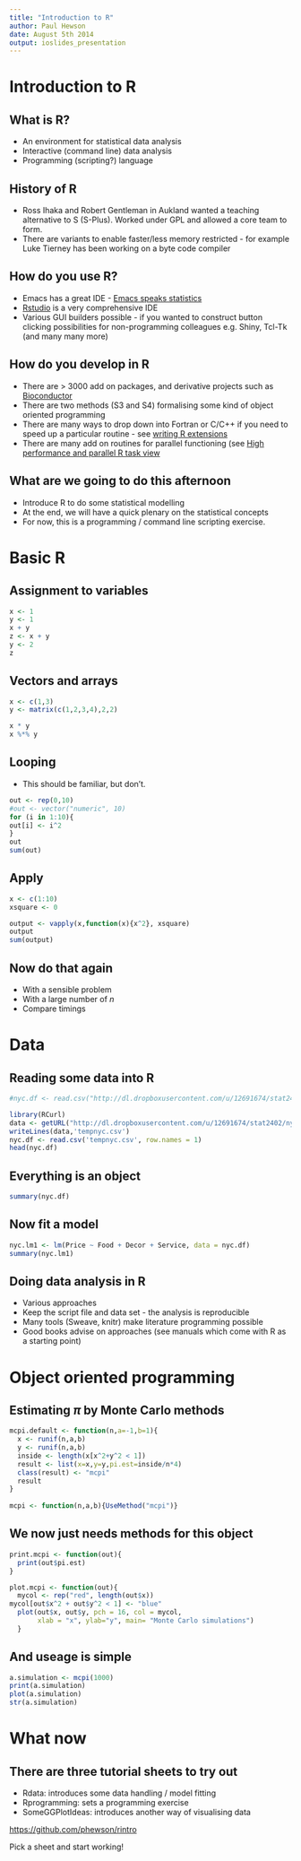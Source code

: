 ```yaml
---
title: "Introduction to R"
author: Paul Hewson
date: August 5th 2014
output: ioslides_presentation
---
```


# Introduction to R


## What is R?

- An environment for statistical data analysis
- Interactive (command line) data analysis
- Programming (scripting?) language

## History of R

- Ross Ihaka and Robert Gentleman in Aukland wanted a teaching alternative to S (S-Plus).   Worked under GPL and allowed a core team to form.
- There are variants to enable faster/less memory restricted - for example Luke Tierney has been working on a byte code compiler


## How do you use R?

- Emacs has a great IDE - [Emacs speaks statistics](http://ess.r-project.org/)
- [Rstudio](www.rstudio.com) is a very comprehensive IDE
- Various GUI builders possible - if you wanted to construct button clicking possibilities for non-programming colleagues e.g. Shiny, Tcl-Tk (and many many more)

## How do you develop in R

- There are > 3000 add on packages, and derivative projects such as [Bioconductor](http://bioconductor.org/)
- There are two methods (S3 and S4) formalising some kind of object oriented programming
- There are many ways to drop down into Fortran or C/C++ if you need to speed up a particular routine - see [writing R extensions](http://cran.r-project.org/doc/manuals/R-exts.pdf)
- There are many add on routines for parallel functioning (see [High performance and parallel R task view](http://cran.r-project.org/web/views/HighPerformanceComputing.html)

## What are we going to do this afternoon

- Introduce R to do some statistical modelling
- At the end, we will have a quick plenary on the statistical concepts
- For now, this is a programming / command line scripting exercise.




# Basic R


## Assignment to variables
```r
x <- 1
y <- 1
x + y
z <- x + y
y <- 2
z
```
## Vectors and arrays


```r
x <- c(1,3)
y <- matrix(c(1,2,3,4),2,2)

x * y
x %*% y
```


## Looping

- This should be familiar, but don't.

```r
out <- rep(0,10)
#out <- vector("numeric", 10)
for (i in 1:10){
out[i] <- i^2
}
out
sum(out)
```

## Apply


```r
x <- c(1:10)
xsquare <- 0

output <- vapply(x,function(x){x^2}, xsquare)
output
sum(output)
```


## Now do that again

- With a sensible problem
- With a large number of $n$
- Compare timings



# Data

## Reading some data into R

```r
#nyc.df <- read.csv("http://dl.dropboxusercontent.com/u/12691674/stat2402/nyc.csv")

library(RCurl)
data <- getURL("http://dl.dropboxusercontent.com/u/12691674/stat2402/nyc.csv", ssl.verifypeer=0L, followlocation=1L)
writeLines(data,'tempnyc.csv')
nyc.df <- read.csv('tempnyc.csv', row.names = 1)
head(nyc.df)
```


## Everything is an object


```r
summary(nyc.df)
```

## Now fit a model

```r
nyc.lm1 <- lm(Price ~ Food + Decor + Service, data = nyc.df)
summary(nyc.lm1)
```

## Doing data analysis in R

- Various approaches
- Keep the script file and data set - the analysis is reproducible
- Many tools (Sweave, knitr) make literature programming possible
- Good books advise on approaches (see manuals which come with R as a starting point)



# Object oriented programming


## Estimating $\pi$ by Monte Carlo methods

```r
mcpi.default <- function(n,a=-1,b=1){
  x <- runif(n,a,b)
  y <- runif(n,a,b)
  inside <- length(x[x^2+y^2 < 1])
  result <- list(x=x,y=y,pi.est=inside/n*4)
  class(result) <- "mcpi"
  result
}  
  
mcpi <- function(n,a,b){UseMethod("mcpi")}
```


## We now just needs methods for this object

```r
print.mcpi <- function(out){
  print(out$pi.est)
}

plot.mcpi <- function(out){
  mycol <- rep("red", length(out$x))
mycol[out$x^2 + out$y^2 < 1] <- "blue"
  plot(out$x, out$y, pch = 16, col = mycol, 
       xlab = "x", ylab="y", main= "Monte Carlo simulations")
  }
```

## And useage is simple

```r
a.simulation <- mcpi(1000)
print(a.simulation)
plot(a.simulation)
str(a.simulation)
```

# What now

## There are three tutorial sheets to try out

- Rdata: introduces some data handling / model fitting
- Rprogramming: sets a programming exercise
- SomeGGPlotIdeas: introduces another way of visualising data

[https://github.com/phewson/rintro](https://github.com/phewson/rintro)


Pick a sheet and start working!






